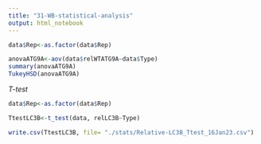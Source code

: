 ```yaml
---
title: "31-WB-statistical-analysis"
output: html_notebook
---
```



```r
data$Rep<-as.factor(data$Rep)

anovaATG9A<-aov(data$relWTATG9A~data$Type)
summary(anovaATG9A)
TukeyHSD(anovaATG9A)

```



*T-test*
```r
data$Rep<-as.factor(data$Rep)

TtestLC3B<-t_test(data, relLC3B~Type)

write.csv(TtestLC3B, file= "./stats/Relative-LC3B_Ttest_16Jan23.csv")


```